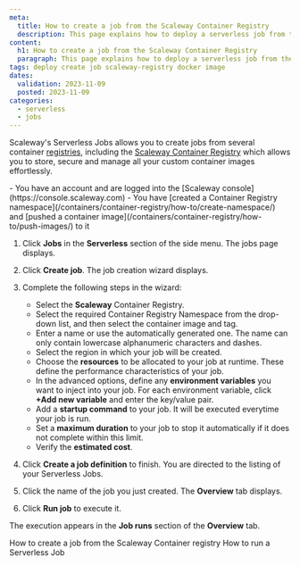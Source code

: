 ```yaml
---
meta:
  title: How to create a job from the Scaleway Container Registry
  description: This page explains how to deploy a serverless job from the Scaleway Container Registry
content:
  h1: How to create a job from the Scaleway Container Registry
  paragraph: This page explains how to deploy a serverless job from the Scaleway Container Registry
tags: deploy create job scaleway-registry docker image
dates:
  validation: 2023-11-09
  posted: 2023-11-09
categories:
  - serverless
  - jobs
---
```


Scaleway's Serverless Jobs allows you to create jobs from several container [registries](/containers/container-registry/concepts/#registry), including the [Scaleway Container Registry](/containers/container-registry/concepts/#container-registry) which allows you to store, secure and manage all your custom container images effortlessly.

<Macro id="iam-requirements" />

<Message type="requirement">
  - You have an account and are logged into the [Scaleway console](https://console.scaleway.com)
  - You have [created a Container Registry namespace](/containers/container-registry/how-to/create-namespace/) and [pushed a container image](/containers/container-registry/how-to/push-images/) to it
</Message>

1. Click **Jobs** in the **Serverless** section of the side menu. The jobs page displays.

2. Click **Create job**. The job creation wizard displays.

3. Complete the following steps in the wizard:
    - Select the **Scaleway** Container Registry.
    - Select the required Container Registry Namespace from the drop-down list, and then select the container image and tag.
    - Enter a name or use the automatically generated one. The name can only contain lowercase alphanumeric characters and dashes.
    - Select the region in which your job will be created.
    - Choose the **resources** to be allocated to your job at runtime. These define the performance characteristics of your job.
    - In the advanced options, define any **environment variables** you want to inject into your job. For each environment variable, click **+Add new variable** and enter the key/value pair.
    - Add a **startup command** to your job. It will be executed everytime your job is run.
    - Set a **maximum duration** to your job to stop it automatically if it does not complete within this limit.
    - Verify the **estimated cost**.
4. Click **Create a job definition** to finish. You are directed to the listing of your Serverless Jobs.

5. Click the name of the job you just created. The **Overview** tab displays.

6. Click **Run job** to execute it.

The execution appears in the **Job runs** section of the **Overview** tab.

<Navigation>
  <PreviousButton to="/serverless/functions/how-to/create-job-from-scaleway-registry/">How to create a job from the Scaleway Container registry</PreviousButton>
  <NextButton to="/serverless/jobs/how-to/run-a-job/">How to run a Serverless Job</NextButton>
</Navigation>